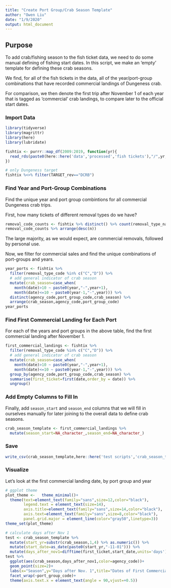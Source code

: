 ```yaml
---
title: "Create Port Group/Crab Season Template"
author: "Owen Liu"
date: "1/9/2020"
output: html_document
---
```


## Purpose

To add crab/fishing season to the fish ticket data, we need to do some manual defining of fishing start dates. In this script, we make an 'empty' template for defining these crab seasons.

We find, for all of the fish tickets in the data, all of the year/port-group combinations that have recorded commercial landings of Dungeness crab.

For comparison, we then denote the first trip after November 1 of each year that is tagged as 'commercial' crab landings, to compare later to the official start dates.

### Import Data
```r
library(tidyverse)
library(magrittr)
library(here)
library(lubridate)
```

```r
fishtix <- purrr::map_df(2009:2019, function(yr){
  read_rds(paste0(here::here('data','processed','fish tickets'),"/",yr,"fishtix.rds"))
})

# only Dungeness target
fishtix %<>% filter(TARGET_rev=="DCRB")
```

### Find Year and Port-Group Combinations

Find the unique year and port group combintions for all commercial Dungeness crab trips.

First, how many tickets of different removal types do we have?
```r
removal_code_counts <- fishtix %>% distinct() %>% count(removal_type_name,removal_type_code)
removal_code_counts %>% arrange(desc(n))
```

The large majority, as we would expect, are commercial removals, followed by personal use.

Now, we filter for commercial sales and find the unique combinations of port-groups and years.

```r
year_ports <- fishtix %>% 
  filter(removal_type_code %in% c("C","D")) %>%
  # add general indicator of crab season
  mutate(crab_season=case_when(
    month(date)>10 ~ paste0(year,"-",year+1),
    month(date)<=10 ~ paste0(year-1,"-",year))) %>% 
  distinct(agency_code,port_group_code,crab_season) %>% 
  arrange(crab_season,agency_code,port_group_code)
year_ports
```

### Find First Commercial Landing for Each Port

For each of the years and port groups in the above table, find the first commercial landing after November 1.

```r
first_commercial_landings <- fishtix %>% 
  filter(removal_type_code %in% c("C","D")) %>%
  # add general indicator of crab season
  mutate(crab_season=case_when(
    month(date)>10 ~ paste0(year,"-",year+1),
    month(date)<=10 ~ paste0(year-1,"-",year))) %>% 
  group_by(agency_code,port_group_code,crab_season) %>% 
  summarise(first_ticket=first(date,order_by = date)) %>% 
  ungroup()
```


### Add Empty Columns to Fill In

Finally, add `season_start` and `season_end` columns that we will fill in ourselves manually for later joining to the overall data to define crab seasons.

```r
crab_season_template <- first_commercial_landings %>% 
  mutate(season_start=NA_character_,season_end=NA_character_)
```

### Save

```r
write_csv(crab_season_template,here::here('test scripts','crab_season_template.csv'))
```

### Visualize

Let's look at the first commercial landing date, by port group and year
```r
# ggplot theme
plot_theme <-   theme_minimal()+
  theme(text=element_text(family="sans",size=12,color="black"),
        legend.text = element_text(size=14),
        axis.title=element_text(family="sans",size=14,color="black"),
        axis.text=element_text(family="sans",size=8,color="black"),
        panel.grid.major = element_line(color="gray50",linetype=3))
theme_set(plot_theme)

# calculate days after Nov 1
test <- crab_season_template %>% 
  mutate(start_yr=substr(crab_season,1,4) %>% as.numeric()) %>% 
  mutate(start_date=as_date(paste0(start_yr,"-11-01"))) %>% 
  mutate(days_after_nov1=difftime(first_ticket,start_date,units='days'))
test %>% 
  ggplot(aes(crab_season,days_after_nov1,color=agency_code))+
  geom_point(size=2)+
  labs(x="Season",y="Days after Nov. 1",title="Dates of First Commercial Landing\nin Days After November 1st",color="State")+
  facet_wrap(~port_group_code)+
  theme(axis.text.x = element_text(angle = 90,vjust=+0.5))
```

